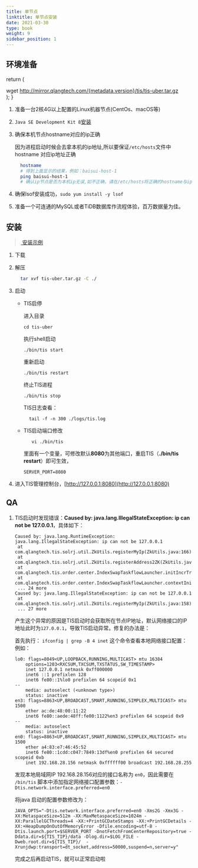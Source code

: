 ```yaml
---
title: 单节点
linktitle: 单节点安装
date: 2021-03-30
type: book
weight: 9
sidebar_position: 1
---
```

## 环境准备



  return (
    <div>
      <CodeBlock
        language="shell">
        wget http://mirror.qlangtech.com/{metadata.version}/tis/tis-uber.tar.gz
      </CodeBlock>
    </div>
  );
}

1. 准备一台2核4G以上配置的Linux机器节点(CentOs、macOS等)
2. `Java SE Development Kit 8`[安装](https://www.oracle.com/java/technologies/javase/javase-jdk8-downloads.html)
3. 确保本机节点hostname对应的ip正确

   因为进程启动时候会去拿本机的ip地址,所以要保证`/etc/hosts`文件中hostname 对应ip地址正确
   ``` bash
     hostname
     # 得到上面显示的结果，例如：baisui-host-1
     ping baisui-host-1
     # 确认ip节点是否为本机ip无误,如不正确，请在/etc/hosts将正确的hostname与ip映射关系加上
   ```
4. 确保lsof安装成功，`sudo yum install -y lsof`
5. 准备一个可连通的MySQL或者TiDB数据库作流程体验，百万数据量为佳。


## 安装

> [<i class="fa fa-film" aria-hidden="true"></i>&nbsp;安装示例](https://www.bilibili.com/video/BV18q4y1p73B/)


  1. 下载

     <VerShell />

  2. 解压
     ```bash
       tar xvf tis-uber.tar.gz -C ./
     ```

  3. 启动
     * TIS启停

         进入目录
         ```shell script
         cd tis-uber
         ```
         执行shell启动
         ```shell script
         ./bin/tis start
         ```
         重新启动
         ```shell script
         ./bin/tis restart
         ```
         终止TIS进程
         ```shell script
         ./bin/tis stop
         ```

         TIS日志查看：
         ```shell script
           tail -f -n 300 ./logs/tis.log
         ```

     * TIS启动端口修改

         ```shell script
            vi ./bin/tis
         ```
         里面有一个变量，可修改默认**8080**为其他端口，重启TIS（**./bin/tis restart**）即可生效，
         ```
         SERVER_PORT=8080
         ```


  4. 进入TIS管理控制台，[http://127.0.0.1:8080](http://127.0.0.1:8080)


## QA

1. TIS启动时发现错误：**Caused by: java.lang.IllegalStateException: ip can not be 127.0.0.1**，具体如下：

    ```shell script
    Caused by: java.lang.RuntimeException: java.lang.IllegalStateException: ip can not be 127.0.0.1
     at com.qlangtech.tis.solrj.util.ZkUtils.registerMyIp(ZkUtils.java:166)
     at com.qlangtech.tis.solrj.util.ZkUtils.registerAddress2ZK(ZkUtils.java:107)
     at com.qlangtech.tis.order.center.IndexSwapTaskflowLauncher.initIncrTransferStateCollect(IndexSwapTaskflowLauncher.java:174)
     at com.qlangtech.tis.order.center.IndexSwapTaskflowLauncher.contextInitialized(IndexSwapTaskflowLauncher.java:120)
     ... 24 more
    Caused by: java.lang.IllegalStateException: ip can not be 127.0.0.1
     at com.qlangtech.tis.solrj.util.ZkUtils.registerMyIp(ZkUtils.java:158)
     ... 27 more
    ```

    产生这个异常的原因是TIS启动时会获取所在节点IP地址，默认网络接口的IP地址此时为`127.0.0.1`，导致TIS启动异常。修复的办法是：

    首先执行： `ifconfig | grep -B 4 inet` 这个命令查看本地网络接口配置：
    例如：
    ```shell script
    lo0: flags=8049<UP,LOOPBACK,RUNNING,MULTICAST> mtu 16384
        options=1203<RXCSUM,TXCSUM,TXSTATUS,SW_TIMESTAMP>
        inet 127.0.0.1 netmask 0xff000000
        inet6 ::1 prefixlen 128
        inet6 fe80::1%lo0 prefixlen 64 scopeid 0x1
    --
        media: autoselect (<unknown type>)
        status: inactive
    en3: flags=8863<UP,BROADCAST,SMART,RUNNING,SIMPLEX,MULTICAST> mtu 1500
        ether ac:de:48:00:11:22
        inet6 fe80::aede:48ff:fe00:1122%en3 prefixlen 64 scopeid 0x9
    --
        media: autoselect
        status: inactive
    en0: flags=8863<UP,BROADCAST,SMART,RUNNING,SIMPLEX,MULTICAST> mtu 1500
        ether a4:83:e7:46:45:52
        inet6 fe80::1cdd:c047:7849:13df%en0 prefixlen 64 secured scopeid 0xb
        inet 192.168.28.156 netmask 0xffffff00 broadcast 192.168.28.255
    ```
    发现本地局域网IP 192.168.28.156对应的接口名称为 `en0`，因此需要在 `/bin/tis` 脚本中添加指定网络接口配置参数：`-Dtis.network.interface.preferred=en0`

    将java 启动的配置参数修改为：

    ```shell script
    JAVA_OPTS="-Dtis.network.interface.preferred=en0 -Xms2G -Xmx3G -XX:MetaspaceSize=512m -XX:MaxMetaspaceSize=1024m -XX:ParallelGCThreads=4 -XX:+PrintGCDateStamps -XX:+PrintGCDetails -XX:+HeapDumpOnOutOfMemoryError -Dfile.encoding=utf-8 -Dtis.launch.port=$SERVER_PORT -DnotFetchFromCenterRepository=true -Ddata.dir=${TIS_TIP}/data -Dlog.dir=$LOG_FILE -Dweb.root.dir=${TIS_TIP}/  -Xrunjdwp:transport=dt_socket,address=50000,suspend=n,server=y"
    ```

    完成之后再启动TIS，就可以正常启动啦


